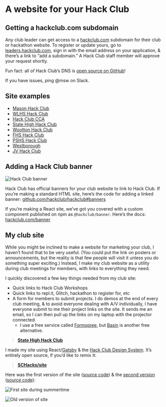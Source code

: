 
# A website for your Hack Club

## Getting a hackclub.com subdomain

Any club leader can get access to a [hackclub.com](http://hackclub.com) subdomain for their club or hackathon website. To register or update yours, go to [leaders.hackclub.com](https://leaders.hackclub.com/), sign in with the email address on your application, & there’s a link to “add a subdomain.” A Hack Club staff member will approve your request shortly.

Fun fact: all of Hack Club’s DNS is [open source on GitHub](https://github.com/hackclub/dns)!

If you have issues, ping @msw on Slack.

## Site examples

<ShortcutsList>

- [Mason Hack Club](https://masonhackclub.com/)
- [WLHS Hack Club](https://wl.hackclub.com/)
- [Hack Club CCA](https://cca.hackclub.com/)
- [State High Hack Club](https://statehigh.hackclub.com)
- [Wootton Hack Club](https://hack.wootton.club/)
- [FHS Hack Club](https://www.fhshackclub.com/)
- [PSHS Hack Club](https://pshs.hackclub.com/)
- [Westborough](https://westborough.hackclub.com/)
- [JV Hack Club](https://jv.hackclub.com/)

</ShortcutsList>

## Adding a Hack Club banner

![Hack Club banner](https://cdn.glitch.com/a9442788-bc48-44ab-bedd-832d738c93dd%2F5476C8E7-96BD-4411-BD63-126D5CF988CC-78cfbcb2-aab9-4bf6-9e45-2c88640a7e46.png?v=1566337711096)

Hack Club has official banners for your club website to link to Hack Club. If you’re making a standard HTML site, here’s the code for adding a linked banner: [github.com/hackclub/hackclub#banners](https://github.com/hackclub/hackclub#banners)

If you’re making a React site, we’ve got you covered with a custom component published on npm as `@hackclub/banner`. Here’s the docs: [hackclub.com/banner](https://hackclub.com/banner)

## My club site

While you might be inclined to make a website for marketing your club, I haven’t found that to be very useful. (You could put the link on posters or announcements, but the reality is that few people will visit it unless you do something super exciting.) Instead, I make my club website as a utility during club meetings for members, with links to everything they need.

I quickly discovered a few key things needed from my club site:

- Quick links to Hack Club Workshops
- Quick links to repl.it, Glitch, hackathon to register for, etc
- A form for members to submit projects. I do demos at the end of every club meeting, & to avoid everyone dealing with A/V individually, I have everyone submit to me their project links on the site. It sends me an email, so I can then pull up the links on my laptop with the projector connected.
  - I use a free service called [Formspree](https://formspree.io), but [Basin](https://usebasin.com/) is another free alternative.

> [**State High Hack Club**](https://statehigh.hackclub.com)

I made my site using React/[Gatsby](https://www.gatsbyjs.org/) & the [Hack Club Design System](https://design.hackclub.com/). It’s entirely open source, if you’d like to remix it:

> [**SCHacks/site**](https://github.com/schacks/site)

Here was the first version of the site ([source code](https://github.com/SCHacks/site/blob/e358fbd73a095f728843f19ff4e13f61cfa4d460/index.html)) & the [second version](https://5ba46bd1dd28ef740fcf3e9e--schacks.netlify.com/) ([source code](https://github.com/SCHacks/site/tree/8446a00fded449ee50110ec6182153d0c98596d4)):

![First site during summertime](https://cdn.glitch.com/a9442788-bc48-44ab-bedd-832d738c93dd%2Fsummertime-f61edb30-98c7-41ea-b47f-dc96aa8ca0c5.png?v=1566337710486)

![Old version of site](https://cdn.glitch.com/a9442788-bc48-44ab-bedd-832d738c93dd%2F7846171E-3A7D-4926-B862-408C09879F1A-6830d2ae-972b-4a77-838a-c7e68a04660c.jpg?v=1566337713150)
